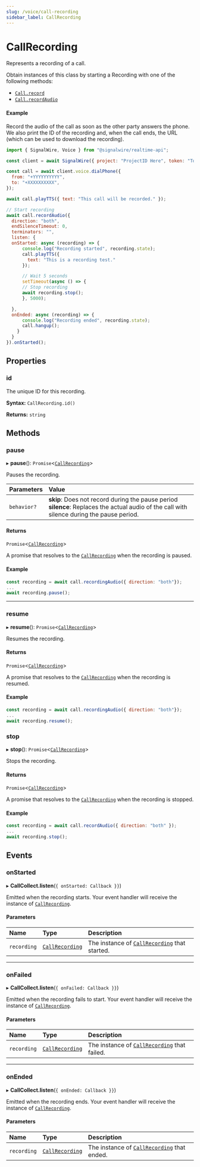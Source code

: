 ```yaml
---
slug: /voice/call-recording
sidebar_label: CallRecording
---
```


[callrecording-17]: #
[voice-call]: ./voice-call.mdx#record
[voice-call-1]: ./voice-call.mdx#voice_call_record_audio

# CallRecording

Represents a recording of a call.

Obtain instances of this class by starting a Recording with one of the following methods:

- [`Call.record`][voice-call]
- [`Call.recordAudio`][voice-call-1]

#### Example

Record the audio of the call as soon as the other party answers the phone. We
also print the ID of the recording and, when the call ends, the URL (which can be used
to download the recording).

```js
import { SignalWire, Voice } from "@signalwire/realtime-api";

const client = await SignalWire({ project: "ProjectID Here", token: "Token Here" })

const call = await client.voice.dialPhone({
  from: "+YYYYYYYYYY",
  to: "+XXXXXXXXXX",
});

await call.playTTS({ text: "This call will be recorded." });

// Start recording
await call.recordAudio({
  direction: "both",
  endSilenceTimeout: 0,
  terminators: "",
  listen: {
  onStarted: async (recording) => {
      console.log("Recording started", recording.state);
      call.playTTS({
        text: "This is a recording test."
      });

      // Wait 5 seconds
      setTimeout(async () => {
      // Stop recording
      await recording.stop();
      }, 5000);

  },
  onEnded: async (recording) => {
      console.log("Recording ended", recording.state);
      call.hangup();
    }
  }
}).onStarted();
```

## **Properties**

### id

The unique ID for this recording.

**Syntax:** `CallRecording.id()`

**Returns:** `string`

## **Methods**

### pause

▸ **pause**(): `Promise`\<[`CallRecording`][callrecording-17]>

Pauses the recording.

| Parameters  | Value                                                                                                                                            |
|:------------|:-------------------------------------------------------------------------------------------------------------------------------------------------|
| `behavior?` | **skip**: Does not record during the pause period <br />**silence**: Replaces the actual audio of the call with silence during the pause period. |

#### Returns

`Promise`\<[`CallRecording`][callrecording-17]>

A promise that resolves to the [`CallRecording`][callrecording-17] when the recording is paused.

#### Example

```js
const recording = await call.recordingAudio({ direction: "both"});
...
await recording.pause();
```

---

### resume

▸ **resume**(): `Promise`\<[`CallRecording`][callrecording-17]>

Resumes the recording.

#### Returns

`Promise`\<[`CallRecording`][callrecording-17]>

A promise that resolves to the [`CallRecording`][callrecording-17] when the recording is resumed.

#### Example

```js
const recording = await call.recordingAudio({ direction: "both"});
...
await recording.resume();
```

### stop

▸ **stop**(): `Promise`\<[`CallRecording`][callrecording-17]>

Stops the recording.

#### Returns

`Promise`\<[`CallRecording`][callrecording-17]>

A promise that resolves to the [`CallRecording`][callrecording-17] when the recording is stopped.

#### Example

```js
const recording = await call.recordAudio({ direction: "both" });
...
await recording.stop();
```

## **Events**

### onStarted

▸ **CallCollect.listen**(`{ onStarted: Callback }}`)

Emitted when the recording starts. Your event handler will receive the instance of [`CallRecording`][callrecording-17].

#### Parameters

| Name        | Type                 | Description                                        |
|:------------|:---------------------|:---------------------------------------------------|
| `recording` | [`CallRecording`][callrecording-17] | The instance of [`CallRecording`][callrecording-17] that started. |

---

### onFailed

▸ **CallCollect.listen**(`{ onFailed: Callback }}`)

Emitted when the recording fails to start. Your event handler will receive the instance of [`CallRecording`][callrecording-17].

#### Parameters

| Name        | Type                 | Description                                       |
|:------------|:---------------------|:--------------------------------------------------|
| `recording` | [`CallRecording`][callrecording-17] | The instance of [`CallRecording`][callrecording-17] that failed. |

---

### onEnded

▸ **CallCollect.listen**(`{ onEnded: Callback }}`)

Emitted when the recording ends. Your event handler will receive the instance of [`CallRecording`][callrecording-17].

#### Parameters

| Name        | Type                 | Description                                      |
|:------------|:---------------------|:-------------------------------------------------|
| `recording` | [`CallRecording`][callrecording-17] | The instance of [`CallRecording`][callrecording-17] that ended. |
